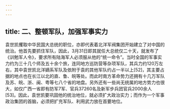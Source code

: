 ```yaml
---
---
---
```

title: 二、整顿军队，加强军事实力
---




袁世凯攫取中华民国大总统的职位，亦即代表着北洋军阀集团开始建立了对中国的统治。他首先要抓住军队，因此，3月31日即其就任大总统仅二十天，就发布了《训勉军人令》，要求所有陆海军人必须服从他的“统一命令”。当时全国的军事实力约为三十几个师及五十余个旅，连同地方巡防营等杂项军队，其兵力约120万左右，其中袁世凯北洋嫡系军队及依附于袁的其他军队约占一半以上[52]，其主要占据的地点也在长江以北的直、鲁、皖等处。而此时南方革命势力还拥有十几万军队及苏、皖、浙、闽、粤等七八个省的地盘。另外还有一些尚无统属的地方势力也很大，如仅广西一省即有防军7军、官兵37260名及新军步兵团官兵2000余人[53]。因此，袁世凯要巩固他的统治地位，就必须扩大政治实力；而作为一个军事政治集团的首脑，必须把扩充军队、利用武力放在首要地位。